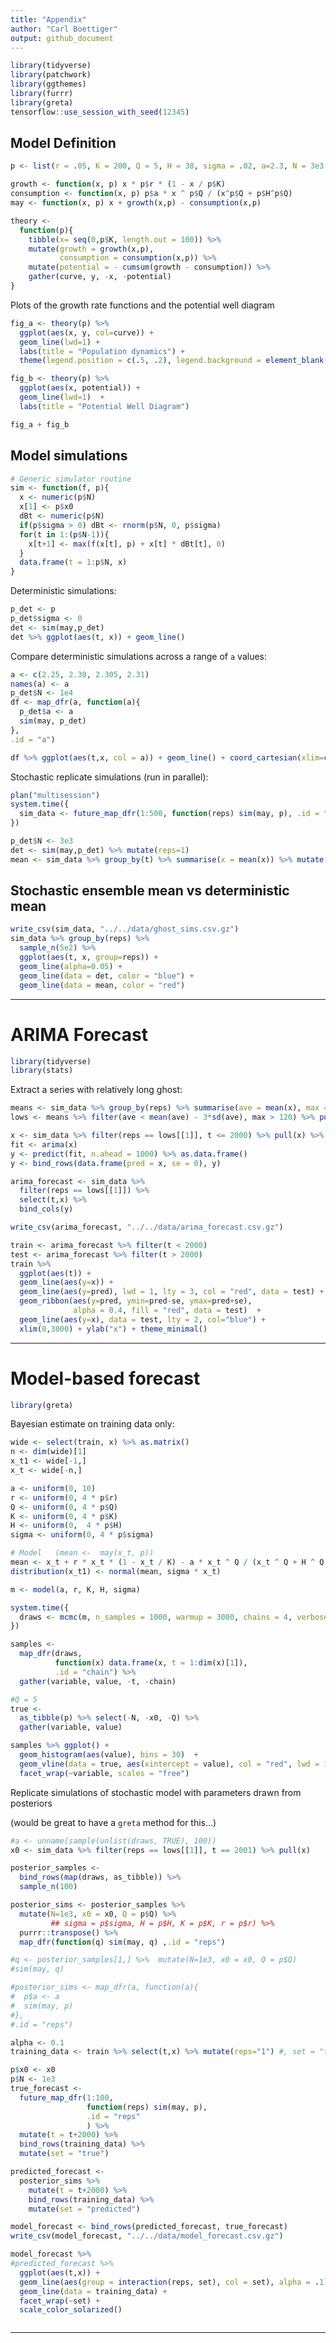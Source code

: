 ```yaml
---
title: "Appendix"
author: "Carl Boettiger"
output: github_document
---
```

  
```r
library(tidyverse)
library(patchwork)
library(ggthemes)
library(furrr)
library(greta)
tensorflow::use_session_with_seed(12345)

```


## Model Definition

  
```r
p <- list(r = .05, K = 200, Q = 5, H = 38, sigma = .02, a=2.3, N = 3e3, x0 = 20)
```


```r
growth <- function(x, p) x * p$r * (1 - x / p$K)
consumption <- function(x, p) p$a * x ^ p$Q / (x^p$Q + p$H^p$Q)
may <- function(x, p) x + growth(x,p) - consumption(x,p)
```


```r
theory <- 
  function(p){
    tibble(x= seq(0,p$K, length.out = 100)) %>%
    mutate(growth = growth(x,p), 
           consumption = consumption(x,p)) %>%
    mutate(potential = - cumsum(growth - consumption)) %>%
    gather(curve, y, -x, -potential) 
}
```



Plots of the growth rate functions and the potential well diagram

```r
fig_a <- theory(p) %>%
  ggplot(aes(x, y, col=curve)) +
  geom_line(lwd=1) + 
  labs(title = "Population dynamics") +
  theme(legend.position = c(.5, .2), legend.background = element_blank())

fig_b <- theory(p) %>%
  ggplot(aes(x, potential)) + 
  geom_line(lwd=1)  + 
  labs(title = "Potential Well Diagram")

fig_a + fig_b
```


## Model simulations

```r
# Generic simulator routine
sim <- function(f, p){
  x <- numeric(p$N)
  x[1] <- p$x0
  dBt <- numeric(p$N)
  if(p$sigma > 0) dBt <- rnorm(p$N, 0, p$sigma)
  for(t in 1:(p$N-1)){
    x[t+1] <- max(f(x[t], p) + x[t] * dBt[t], 0)
  }
  data.frame(t = 1:p$N, x)
}
```


Deterministic simulations: 

```r
p_det <- p
p_det$sigma <- 0
det <- sim(may,p_det) 
det %>% ggplot(aes(t, x)) + geom_line() 
```

Compare deterministic simulations across a range of `a` values:

```r
a <- c(2.25, 2.30, 2.305, 2.31)
names(a) <- a
p_det$N <- 1e4
df <- map_dfr(a, function(a){
  p_det$a <- a
  sim(may, p_det)
},
.id = "a")

df %>% ggplot(aes(t,x, col = a)) + geom_line() + coord_cartesian(xlim=c(0,5000))

```


Stochastic replicate simulations (run in parallel): 


```r
plan("multisession")
system.time({
  sim_data <- future_map_dfr(1:500, function(reps) sim(may, p), .id = "reps")
})


```



```r
p_det$N <- 3e3
det <- sim(may,p_det) %>% mutate(reps=1)
mean <- sim_data %>% group_by(t) %>% summarise(x = mean(x)) %>% mutate(reps = 1)
```


## Stochastic ensemble mean vs deterministic mean

```r
write_csv(sim_data, "../../data/ghost_sims.csv.gz")
sim_data %>% group_by(reps) %>%
  sample_n(5e2) %>%
  ggplot(aes(t, x, group=reps)) + 
  geom_line(alpha=0.05) +
  geom_line(data = det, color = "blue") + 
  geom_line(data = mean, color = "red")
```

---

# ARIMA Forecast

```r
library(tidyverse)
library(stats)
```

Extract a series with relatively long ghost:

```r
means <- sim_data %>% group_by(reps) %>% summarise(ave = mean(x), max = max(x))
lows <- means %>% filter(ave < mean(ave) - 3*sd(ave), max > 120) %>% pull(reps)
```

```r
x <- sim_data %>% filter(reps == lows[[1]], t <= 2000) %>% pull(x) %>% as.ts() 
fit <- arima(x)
y <- predict(fit, n.ahead = 1000) %>% as.data.frame()
y <- bind_rows(data.frame(pred = x, se = 0), y)

arima_forecast <- sim_data %>% 
  filter(reps == lows[[1]]) %>% 
  select(t,x) %>%
  bind_cols(y)

write_csv(arima_forecast, "../../data/arima_forecast.csv.gz")
```



```r



train <- arima_forecast %>% filter(t < 2000) 
test <- arima_forecast %>% filter(t > 2000) 
train %>%
  ggplot(aes(t)) + 
  geom_line(aes(y=x)) +
  geom_line(aes(y=pred), lwd = 1, lty = 3, col = "red", data = test) + 
  geom_ribbon(aes(y=pred, ymin=pred-se, ymax=pred+se), 
              alpha = 0.4, fill = "red", data = test)  + 
  geom_line(aes(y=x), data = test, lty = 2, col="blue") +
  xlim(0,3000) + ylab("x") + theme_minimal()

```


----


# Model-based forecast


```r
library(greta)
```

Bayesian estimate on training data only:

```r
wide <- select(train, x) %>% as.matrix() 
n <- dim(wide)[1]
x_t1 <- wide[-1,]
x_t <- wide[-n,] 
```

```r



a <- uniform(0, 10)
r <- uniform(0, 4 * p$r)
Q <- uniform(0, 4 * p$Q)
K <- uniform(0, 4 * p$K)
H <- uniform(0,  4 * p$H)
sigma <- uniform(0, 4 * p$sigma)

# Model   (mean <-  may(x_t, p))
mean <- x_t + r * x_t * (1 - x_t / K) - a * x_t ^ Q / (x_t ^ Q + H ^ Q)
distribution(x_t1) <- normal(mean, sigma * x_t)

m <- model(a, r, K, H, sigma)
```

```r

system.time({
  draws <- mcmc(m, n_samples = 1000, warmup = 3000, chains = 4, verbose = FALSE)
})
```




```r
samples <-  
  map_dfr(draws, 
          function(x) data.frame(x, t = 1:dim(x)[1]), 
          .id = "chain") %>% 
  gather(variable, value, -t, -chain)
```

```r
#Q = 5
true <- 
  as_tibble(p) %>% select(-N, -x0, -Q) %>%
  gather(variable, value)
```

```r
samples %>% ggplot() + 
  geom_histogram(aes(value), bins = 30)  +
  geom_vline(data = true, aes(xintercept = value), col = "red", lwd = 1) + 
  facet_wrap(~variable, scales = "free")

```



Replicate simulations of stochastic model with parameters drawn from posteriors

(would be great to have a `greta` method for this...)

```r
#a <- unname(sample(unlist(draws, TRUE), 100))
x0 <- sim_data %>% filter(reps == lows[[1]], t == 2001) %>% pull(x)

posterior_samples <- 
  bind_rows(map(draws, as_tibble)) %>% 
  sample_n(100)

posterior_sims <- posterior_samples %>%
  mutate(N=1e3, x0 = x0, Q = p$Q) %>% 
         ## sigma = p$sigma, H = p$H, K = p$K, r = p$r) %>%
  purrr::transpose() %>%
  map_dfr(function(q) sim(may, q) ,.id = "reps")
```

```r
#q <- posterior_samples[1,] %>%  mutate(N=1e3, x0 = x0, Q = p$Q)
#sim(may, q)

#posterior_sims <- map_dfr(a, function(a){
#  p$a <- a
#  sim(may, p)
#},
#.id = "reps")

```

```r
alpha <- 0.1
training_data <- train %>% select(t,x) %>% mutate(reps="1") #, set = "training")

p$x0 <- x0
p$N <- 1e3
true_forecast <- 
  future_map_dfr(1:100, 
                 function(reps) sim(may, p), 
                 .id = "reps"
                 ) %>% 
  mutate(t = t+2000) %>% 
  bind_rows(training_data) %>% 
  mutate(set = "true")
```

```r
predicted_forecast <- 
  posterior_sims %>% 
    mutate(t = t+2000) %>%
    bind_rows(training_data) %>% 
    mutate(set = "predicted")
```


```r
model_forecast <- bind_rows(predicted_forecast, true_forecast)
write_csv(model_forecast, "../../data/model_forecast.csv.gz")

model_forecast %>% 
#predicted_forecast %>%
  ggplot(aes(t,x)) +
  geom_line(aes(group = interaction(reps, set), col = set), alpha = .1) + 
  geom_line(data = training_data) + 
  facet_wrap(~set) + 
  scale_color_solarized()
```



```r
```



----

